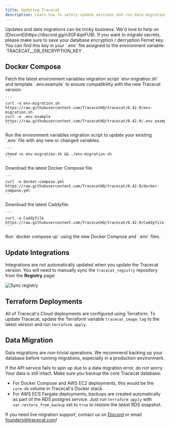 ```yaml
---
title: Updating Tracecat
description: Learn how to safely update versions and run data migrations.
---
```


<Note>
  Updates and data migrations can be tricky business. We'd love to help on
  [Discord](https://discord.gg/n3GF4qxFU8).
</Note>

<Warning>
  If you want to migrate secrets, please make sure to save your database
  encryption / decryption Fernet key. You can find this key in your `.env` file
  assigned to the environment variable: `TRACECAT__DB_ENCRYPTION_KEY`.
</Warning>

## Docker Compose

<Steps>
  <Step title="Download latest environment variables migration script and template">
    Fetch the latest environment variables migration script `env-migration.sh`
    and template `.env.example` to ensure compatibility with the new Tracecat
    version.

    ```
    curl -o env-migration.sh https://raw.githubusercontent.com/TracecatHQ/tracecat/0.42.9/env-migration.sh
    curl -o .env.example https://raw.githubusercontent.com/TracecatHQ/tracecat/0.42.9/.env.example
    ```

  </Step>
  <Step title="Execute environment variables migration">
    Run the environment variables migration script to update your existing
    `.env` file with any new or changed variables.

    ```
    chmod +x env-migration.sh && ./env-migration.sh
    ```

  </Step>
  <Step title="Update Docker Compose Configuration">
    Download the latest Docker Compose file.

    ```
    curl -o docker-compose.yml https://raw.githubusercontent.com/TracecatHQ/tracecat/0.42.9/docker-compose.yml
    ```
  </Step>
  <Step title="Update Caddyfile">
    Download the latest Caddyfile.

    ```
    curl -o Caddyfile https://raw.githubusercontent.com/TracecatHQ/tracecat/0.42.9/Caddyfile
    ```
  </Step>
  <Step title="Restart Tracecat">
    Run `docker compose up` using the new Docker Compose and `.env` files.
  </Step>
</Steps>

## Update Integrations

Integrations are not automatically updated when you update the Tracecat version.
You will need to manually sync the `tracecat_registry` repository from the **Registry** page:

![Sync registry](/img/self-hosting/sync-registry.png)

## Terraform Deployments

All of Tracecat's Cloud deployments are configured using Terraform.
To update Tracecat, update the Terraform variable `tracecat_image_tag` to the latest version and run `terraform apply`.

## Data Migration

Data migrations are non-trivial operations.
We recommend backing up your database before running migrations, especially in a production environment.

<Note>
If the API service fails to spin up due to a data migration error, do not worry.
Your data is still intact. Make sure you backup the core Tracecat database:

- For Docker Compose and AWS EC2 deployments, this would be the `core-db` volume in Tracecat's Docker stack.
- For AWS ECS Fargate deployments, backups are created automatically as part of the RDS postgres service. Just run `terraform apply` with `var.restore_from_backup` set to `true` to restore the latest RDS snapshot.

If you need live migration support, contact us on [Discord](https://discord.gg/n3GF4qxFU8) or email [founders@tracecat.com](mailto:founders@tracecat.com)!

</Note>
